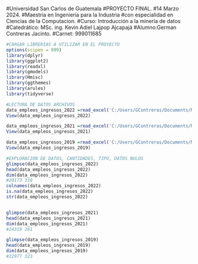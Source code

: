 #Universidad San Carlos de Guatemala
#PROYECTO FINAL.
#14 Marzo 2024.
#Maestria en Ingenieria para la Industria
#con especialidad en Ciencias de la Computacion. 
#Curso: Introducción a la minería de datos
#Catedrático: MSc. ing. Kevin Adiel Lajpop Ajcapajá
#Alumno:German Contreras Jacinto. 
#Carnet: 999011685


```r
#CARGAR LIBRERIAS A UTILIZAR EN EL PROYECTO
options(scipen = 999)
library(dplyr)
library(ggplot2) 
library(readxl)
library(gmodels)
library(Hmisc)
library(ggthemes)
library(arules)
library(tidyverse)
```
```r
#LECTURA DE DATOS ARCHIVOS
data_empleos_ingresos_2022 =read_excel('C:/Users/GContreras/Documents/MAESTRIA USAC/Q4 Introduccion mineria de datos/Proyecto/3. Encuesta de empleo e ingresos/2022.xlsx')
View(data_empleos_ingresos_2022)

data_empleos_ingresos_2021 =read_excel('C:/Users/GContreras/Documents/MAESTRIA USAC/Q4 Introduccion mineria de datos/Proyecto/3. Encuesta de empleo e ingresos/2021.xlsx')
View(data_empleos_ingresos_2021)

data_empleos_ingresos_2019 =read_excel('C:/Users/GContreras/Documents/MAESTRIA USAC/Q4 Introduccion mineria de datos/Proyecto/3. Encuesta de empleo e ingresos/2019.xlsx')
View(data_empleos_ingresos_2019)

#EXPLORACION DE DATOS, CANTIDADES, TIPO, DATOS NULOS
glimpse(data_empleos_ingresos_2022)
head(data_empleos_ingresos_2022)
dim(data_empleos_ingresos_2022)
#20173 318
colnames(data_empleos_ingresos_2022)
is.na(data_empleos_ingresos_2022)
str(data_empleos_ingresos_2022)


glimpse(data_empleos_ingresos_2021)
head(data_empleos_ingresos_2021)
dim(data_empleos_ingresos_2021)
#24319 261

glimpse(data_empleos_ingresos_2019)
head(data_empleos_ingresos_2019)
dim(data_empleos_ingresos_2019)
#22977 323


```


